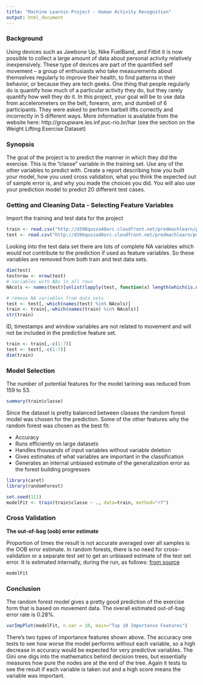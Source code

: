 ```yaml
---
title: "Machine Learnin Project - Human Activity Recognition"
output: html_document
---
```


### Background

Using devices such as Jawbone Up, Nike FuelBand, and Fitbit it is now possible to collect a large amount of data about personal activity relatively inexpensively. These type of devices are part of the quantified self movement – a group of enthusiasts who take measurements about themselves regularly to improve their health, to find patterns in their behavior, or because they are tech geeks. One thing that people regularly do is quantify how much of a particular activity they do, but they rarely quantify how well they do it. In this project, your goal will be to use data from accelerometers on the belt, forearm, arm, and dumbell of 6 participants. They were asked to perform barbell lifts correctly and incorrectly in 5 different ways. More information is available from the website here: http://groupware.les.inf.puc-rio.br/har (see the section on the Weight Lifting Exercise Dataset)

### Synopsis

The goal of the project is to predict the manner in which they did the exercise. This is the "classe" variable in the training set. Use any of the other variables to predict with. Create a report describing how you built your model, how you used cross validation, what you think the expected out of sample error is, and why you made the choices you did. You will also use your prediction model to predict 20 different test cases. 

### Getting and Cleaning Data - Selecting Feature Variables

Import the training and test data for the project

```r
train <- read.csv("http://d396qusza40orc.cloudfront.net/predmachlearn/pml-training.csv", na.strings=c("NA","#DIV/0!",""))
test <- read.csv("http://d396qusza40orc.cloudfront.net/predmachlearn/pml-testing.csv", na.strings=c("NA","#DIV/0!",""))
```

Looking into the test data set there are lots of complete NA variables which would not contribute to the prediction if used as feature variables. So these variables are removed from both train and test data sets. 

```r
dim(test)
testnrow <- nrow(test)
# variables with NAs in all rows
NAcols <- names(test)[unlist(lapply(test, function(x) length(which(is.na(x)))==testnrow))]

# remove NA variables from data sets
test <- test[,-which(names(test) %in% NAcols)]
train <- train[,-which(names(train) %in% NAcols)]
str(train)
```
ID, timestamps and window variables are not related to movement and will not be included in the predictive feature set.
```r
train <- train[,-c(1:7)]
test <- test[,-c(1:7)]
dim(train)
```

### Model Selection

The number of potential features for the model tarining was reduced from 159 to 53.

```r
summary(train$classe)
```
Since the dataset is pretty balanced between classes the random forest model was chosen for the prediction. Some of the other features why the random forest was chosen as the best fit:

* Accuracy
* Runs efficiently on large datasets
* Handles thousands of input variables without variable deletion
* Gives estimates of what variables are important in the classification
* Generates an internal unbiased estimate of the generalization error as the forest building progresses

```r
library(caret)
library(randomForest)

set.seed(111)
modelFit <- train(train$classe ~ ., data=train, method="rf")
```

### Cross Validation

**The out-of-bag (oob) error estimate**

Proportion of times the result is not accurate averaged over all samples is the OOB error estimate. In random forests, there is no need for cross-validation or a separate test set to get an unbiased estimate of the test set error. It is estimated internally, during the run, as follows: [from source](http://www.stat.berkeley.edu/~breiman/RandomForests/cc_home.htm#ooberr)

```r
modelFit
```

### Conclusion

The random forest model gives a pretty good prediction of the exercise form that is based on movement data. The overall estimated out-of-bag error rate is 0.28%.

```r
varImpPlot(modelFit, n.var = 10, main="Top 10 Importance Features")
```
There’s two types of importance features shown above. The accuracy one tests to see how worse the model performs without each variable, so a high decrease in accuracy would be expected for very predictive variables. The Gini one digs into the mathematics behind decision trees, but essentially measures how pure the nodes are at the end of the tree. Again it tests to see the result if each variable is taken out and a high score means the variable was important.

